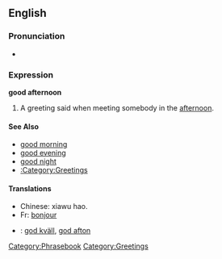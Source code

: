 ==English==
===Pronunciation===
*{{audio|en-us-good_afternoon.ogg|Audio (US)}}

===Expression===
'''good afternoon'''
#A greeting said when meeting somebody in the [[afternoon]].

====See Also====
*[[good morning]]
*[[good evening]]
*[[good night]]
*[[:Category:Greetings]]

====Translations====
*Chinese: xiawu hao.
*Fr: [[bonjour]]
*{{sv}}: [[god kväll]], [[god afton]]

[[Category:Phrasebook]]
[[Category:Greetings]]